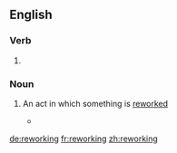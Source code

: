 ==English==

===Verb===
{{head|en}}

# {{present participle of|rework|lang=en}}

===Noun===
{{en-noun}}

# {{context|gerund of [[rework]]|lang=en}} An act in which something is [[rework]]ed
#* {{quote-news|year=1988|date=September 9|author=David Whiteis|title=Stuff enough: Raful Neal and the bluesman's dilemma|work=Chicago Reader|url=https://securesite.chireader.com/cgi-bin/Archive/abridged2.bat?path=1988/880909/NEAL
|passage=It was the exhilaration of moments like this that made the audience somewhat restless during the band's long warm-up sets later in the evening, sets primarily made up of craftsmanly but unimaginative '''reworkings''' of contemporary pop-funk. }}

[[de:reworking]]
[[fr:reworking]]
[[zh:reworking]]